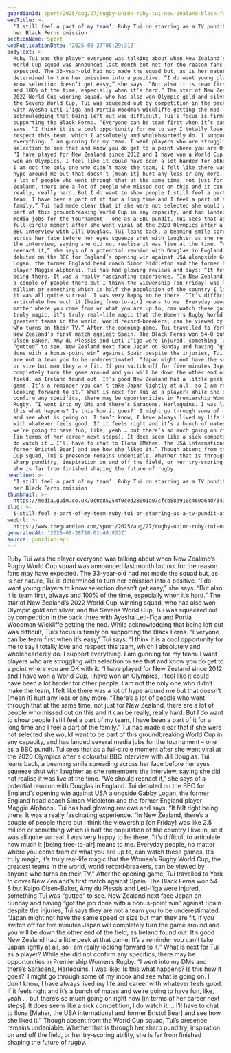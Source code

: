 ```yaml
---
guardianId: sport/2025/aug/27/rugby-union-ruby-tui-new-zealand-black-ferns-women-world-cup
webTitle: >-
  ‘I still feel a part of my team’: Ruby Tui on starring as a TV pundit after
  her Black Ferns omission
sectionName: Sport
webPublicationDate: '2025-08-27T06:29:31Z'
bodyText: >-
  Ruby Tui was the player everyone was talking about when New Zealand’s Rugby
  World Cup squad was announced last month but not for the reason fans may have
  expected. The 33-year-old had not made the squad but, as is her nature, Tui is
  determined to turn her omission into a positive. “I do want young players to
  know selection doesn’t get easy,” she says. “But also it is team first, always
  and 100% of the time, especially when it’s hard.” The star of New Zealand’s
  2022 World Cup-winning squad, who has also won Olympic gold and silver, and
  the Sevens World Cup, Tui was squeezed out by competition in the back three
  with Ayesha Leti-I’iga and Portia Woodman‑Wickliffe getting the nod. While
  acknowledging that being left out was difficult, Tui’s focus is firmly on
  supporting the Black Ferns. “Everyone can be team first when it’s easy,” Tui
  says. “I think it is a cool opportunity for me to say I totally love and
  respect this team, which I absolutely and wholeheartedly do. I support
  everything. I am gunning for my team. I want players who are struggling with
  selection to see that and know you do get to a point where you are OK with it.
  “I have played for New Zealand since 2012 and I have won a World Cup, I have
  won an Olympics, I feel like it could have been a lot harder for other people.
  I am not the only one who didn’t make the team, I felt like there was a lot of
  hype around me but that doesn’t [mean it] hurt any less or any more. “There’s
  a lot of people who went through that at the same time, not just for New
  Zealand, there are a lot of people who missed out on this and it can be
  really, really hard. But I do want to show people I still feel a part of my
  team, I have been a part of it for a long time and I feel a part of the
  family.” Tui had made clear that if she were not selected she would want to be
  part of this groundbreaking World Cup in any capacity, and has landed several
  media jobs for the tournament – one as a BBC pundit. Tui sees that as a
  full‑circle moment after she went viral at the 2020 Olympics after a colourful
  BBC interview with Jill Douglas. Tui leans back, a beaming smile spreading
  across her face before her eyes squeeze shut with laughter as she remembers
  the interview, saying she did not realise it was live at the time. “We should
  reenact it,” she says of a potential reunion with Douglas in England. Tui
  debuted on the BBC for England’s opening win against USA alongside Gabby
  Logan, the former England head coach Simon Middleton and the former England
  player Maggie Alphonsi. Tui has had glowing reviews and says: “It felt right
  being there. It was a really fascinating experience. “In New Zealand, there’s
  a couple of people there but I think the viewership [on Friday] was like 2.5
  million or something which is half the population of the country I live in, so
  it was all quite surreal. I was very happy to be there. “It’s difficult to
  articulate how much it [being free-to-air] means to me. Everyday people, no
  matter where you come from or what you are up to, can watch these games. It’s
  truly magic, it’s truly real‑life magic that the Women’s Rugby World Cup, the
  greatest teams in the world, world record‑breakers, can be viewed by anyone
  who turns on their TV.” After the opening game, Tui travelled to York to cover
  New Zealand’s first match against Spain. The Black Ferns won 54-8 but Kaipo
  Olsen-Baker, Amy du Plessis and Leti-I’iga were injured, something Tui was
  “gutted” to see. New Zealand next face Japan on Sunday and having “got the job
  done with a bonus-point win” against Spain despite the injuries, Tui says they
  are not a team you to be underestimated. “Japan might not have the same speed
  or size but man they are fit. If you switch off for five minutes Japan will
  completely turn the game around and you will be down the other end of the
  field, as Ireland found out. It’s good New Zealand had a little peek at that
  game. It’s a reminder you can’t take Japan lightly at all, so I am really
  looking forward to it.” What is next for Tui as a player? While she did not
  confirm any specifics, there may be opportunities in Premiership Women’s
  Rugby. “I went into my DMs and there’s Saracens, Harlequins. I was like: ‘Is
  this what happens? Is this how it goes?’ I might go through some of my inbox
  and see what is going on. I don’t know, I have always lived my life and career
  with whatever feels good. If it feels right and it’s a bunch of mates and
  we’re going to have fun, like, yeah … but there’s so much going on right now
  [in terms of her career next steps]. It does seem like a sick competition, I
  do watch it … I’ll have to chat to Ilona [Maher, the USA international and
  former Bristol Bear] and see how she liked it.” Though absent from the World
  Cup squad, Tui’s presence remains undeniable. Whether that is through her
  sharp punditry, inspiration on and off the field, or her try-scoring ability,
  she is far from finished shaping the future of rugby.
headline: >-
  ‘I still feel a part of my team’: Ruby Tui on starring as a TV pundit after
  her Black Ferns omission
thumbnail: >-
  https://media.guim.co.uk/0c0c85254f0ced28001a07cfcb58a910c469a64d/343_0_3000_2400/500.jpg
slug: >-
  i-still-feel-a-part-of-my-team-ruby-tui-on-starring-as-a-tv-pundit-after-her-black-ferns-omission
webUrl: >-
  https://www.theguardian.com/sport/2025/aug/27/rugby-union-ruby-tui-new-zealand-black-ferns-women-world-cup
generatedAt: '2025-08-28T10:01:40.833Z'
source: guardian-api
---
```

Ruby Tui was the player everyone was talking about when New Zealand’s Rugby World Cup squad was announced last month but not for the reason fans may have expected. The 33-year-old had not made the squad but, as is her nature, Tui is determined to turn her omission into a positive. “I do want young players to know selection doesn’t get easy,” she says. “But also it is team first, always and 100% of the time, especially when it’s hard.” The star of New Zealand’s 2022 World Cup-winning squad, who has also won Olympic gold and silver, and the Sevens World Cup, Tui was squeezed out by competition in the back three with Ayesha Leti-I’iga and Portia Woodman‑Wickliffe getting the nod. While acknowledging that being left out was difficult, Tui’s focus is firmly on supporting the Black Ferns. “Everyone can be team first when it’s easy,” Tui says. “I think it is a cool opportunity for me to say I totally love and respect this team, which I absolutely and wholeheartedly do. I support everything. I am gunning for my team. I want players who are struggling with selection to see that and know you do get to a point where you are OK with it. “I have played for New Zealand since 2012 and I have won a World Cup, I have won an Olympics, I feel like it could have been a lot harder for other people. I am not the only one who didn’t make the team, I felt like there was a lot of hype around me but that doesn’t [mean it] hurt any less or any more. “There’s a lot of people who went through that at the same time, not just for New Zealand, there are a lot of people who missed out on this and it can be really, really hard. But I do want to show people I still feel a part of my team, I have been a part of it for a long time and I feel a part of the family.” Tui had made clear that if she were not selected she would want to be part of this groundbreaking World Cup in any capacity, and has landed several media jobs for the tournament – one as a BBC pundit. Tui sees that as a full‑circle moment after she went viral at the 2020 Olympics after a colourful BBC interview with Jill Douglas. Tui leans back, a beaming smile spreading across her face before her eyes squeeze shut with laughter as she remembers the interview, saying she did not realise it was live at the time. “We should reenact it,” she says of a potential reunion with Douglas in England. Tui debuted on the BBC for England’s opening win against USA alongside Gabby Logan, the former England head coach Simon Middleton and the former England player Maggie Alphonsi. Tui has had glowing reviews and says: “It felt right being there. It was a really fascinating experience. “In New Zealand, there’s a couple of people there but I think the viewership [on Friday] was like 2.5 million or something which is half the population of the country I live in, so it was all quite surreal. I was very happy to be there. “It’s difficult to articulate how much it [being free-to-air] means to me. Everyday people, no matter where you come from or what you are up to, can watch these games. It’s truly magic, it’s truly real‑life magic that the Women’s Rugby World Cup, the greatest teams in the world, world record‑breakers, can be viewed by anyone who turns on their TV.” After the opening game, Tui travelled to York to cover New Zealand’s first match against Spain. The Black Ferns won 54-8 but Kaipo Olsen-Baker, Amy du Plessis and Leti-I’iga were injured, something Tui was “gutted” to see. New Zealand next face Japan on Sunday and having “got the job done with a bonus-point win” against Spain despite the injuries, Tui says they are not a team you to be underestimated. “Japan might not have the same speed or size but man they are fit. If you switch off for five minutes Japan will completely turn the game around and you will be down the other end of the field, as Ireland found out. It’s good New Zealand had a little peek at that game. It’s a reminder you can’t take Japan lightly at all, so I am really looking forward to it.” What is next for Tui as a player? While she did not confirm any specifics, there may be opportunities in Premiership Women’s Rugby. “I went into my DMs and there’s Saracens, Harlequins. I was like: ‘Is this what happens? Is this how it goes?’ I might go through some of my inbox and see what is going on. I don’t know, I have always lived my life and career with whatever feels good. If it feels right and it’s a bunch of mates and we’re going to have fun, like, yeah … but there’s so much going on right now [in terms of her career next steps]. It does seem like a sick competition, I do watch it … I’ll have to chat to Ilona [Maher, the USA international and former Bristol Bear] and see how she liked it.” Though absent from the World Cup squad, Tui’s presence remains undeniable. Whether that is through her sharp punditry, inspiration on and off the field, or her try-scoring ability, she is far from finished shaping the future of rugby.
